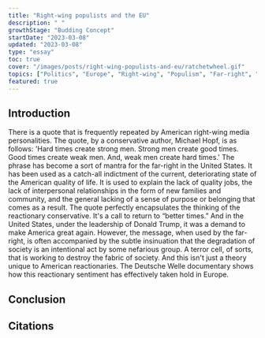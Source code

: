 ```yaml
---
title: "Right-wing populists and the EU"
description: " "
growthStage: "Budding Concept"
startDate: "2023-03-08"
updated: "2023-03-08"
type: "essay"
toc: true
cover: "/images/posts/right-wing-populists-and-eu/ratchetwheel.gif"
topics: ["Politics", "Europe", "Right-wing", "Populism", "Far-right", "Fascism", "Neoliberalism"]
featured: true
---
```

<InDevelopment />


## Introduction
<IntroParagraph >
  There is a quote that is frequently repeated by American right-wing media personalities.
  <Spacer size="xs" />
  The quote, by a conservative author, Michael Hopf, is as follows: 'Hard times create strong men. Strong men create good times. Good times create weak men. And, weak men create hard times.'
  <Spacer size="xs" />
  The phrase has become a sort of mantra for the far-right in the United States. It has been used as a catch-all indictment of the current, deteriorating state of the American quality of life. It is
  used to explain the lack of quality jobs, the lack of interpersonal relationships in the form of new families and community, and the general lacking of a sense of purpose or belonging that comes
  as a result.
  <Spacer size="xs" />
  The quote perfectly encapsulates the thinking of the reactionary conservative. It's a call to return to “better times.” And in the United States, under the leadership of Donald Trump, it was a
  demand to make America great again.
  <Spacer size="xs" />
  However, the message, when used by the far-right, is often accompanied by the subtle insinuation that the degradation of society is an intentional act by some nefarious group. A terror cell, of
  sorts, that is working to destroy the fabric of society. And this isn't just a theory unique to American reactionaries. The Deutsche Welle documentary shows how this reactionary sentiment has
  effectively taken hold in Europe.
</IntroParagraph >


## Conclusion



## Citations


<InDevelopment />
